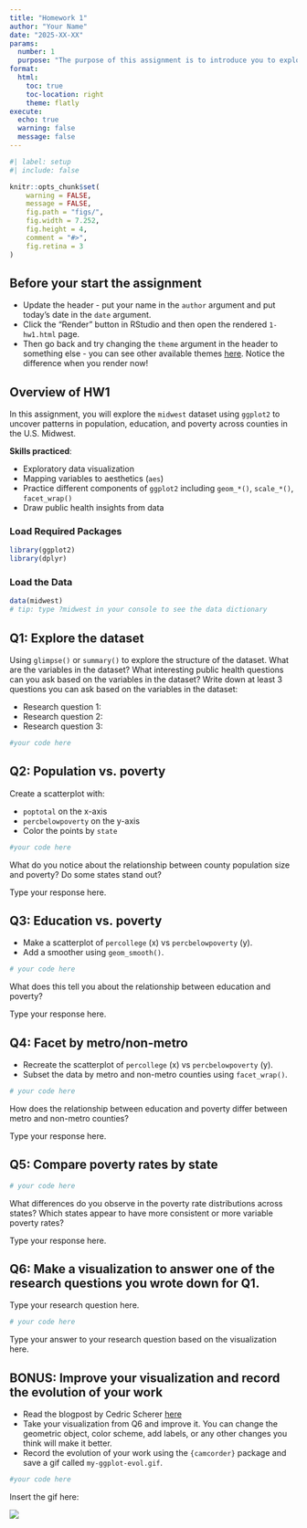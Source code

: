 ```yaml
---
title: "Homework 1"
author: "Your Name"
date: "2025-XX-XX"
params:
  number: 1
  purpose: "The purpose of this assignment is to introduce you to exploratory data visualization using the `midwest` dataset, focusing on interpreting patterns in poverty, education, and population demographics with `ggplot2`."
format: 
  html:
    toc: true
    toc-location: right
    theme: flatly
execute:
  echo: true
  warning: false
  message: false
---
```



```r
#| label: setup
#| include: false

knitr::opts_chunk$set(
    warning = FALSE,
    message = FALSE,
    fig.path = "figs/",
    fig.width = 7.252,
    fig.height = 4,
    comment = "#>",
    fig.retina = 3
)
```

## Before your start the assignment

- Update the header - put your name in the `author` argument and put today's date in the `date` argument.
- Click the "Render" button in RStudio and then open the rendered `1-hw1.html` page.
- Then go back and try changing the `theme` argument in the header to something else - you can see other available themes [here](https://quarto.org/docs/output-formats/html-themes.html). Notice the difference when you render now!

## Overview of HW1

In this assignment, you will explore the `midwest` dataset using `ggplot2` to uncover patterns in population, education, and poverty across counties in the U.S. Midwest.

**Skills practiced**:

- Exploratory data visualization
- Mapping variables to aesthetics (`aes`)
- Practice different components of `ggplot2` including `geom_*()`, `scale_*()`, `facet_wrap()`
- Draw public health insights from data


### Load Required Packages

```r
library(ggplot2)
library(dplyr)
```

### Load the Data
```r
data(midwest)
# tip: type ?midwest in your console to see the data dictionary
```

## Q1: Explore the dataset

Using `glimpse()` or `summary()` to explore the structure of the dataset. What are the variables in the dataset? What interesting public health questions can you ask based on the variables in the dataset? Write down at least 3 questions you can ask based on the variables in the dataset:

::: {.callout-note title="Your Answer"}
- Research question 1:
- Research question 2:
- Research question 3:
:::

```r
#your code here
```

## Q2: Population vs. poverty

Create a scatterplot with:

- `poptotal` on the x-axis
- `percbelowpoverty` on the y-axis
- Color the points by `state`

```r
#your code here
```

What do you notice about the relationship between county population size and poverty? Do some states stand out?

::: {.callout-note title="Your Answer"}
Type your response here.
:::

## Q3: Education vs. poverty

- Make a scatterplot of `percollege` (x) vs `percbelowpoverty` (y).
- Add a smoother using `geom_smooth()`.

```r
# your code here
```

What does this tell you about the relationship between education and poverty?

::: {.callout-note title="Your Answer"}
Type your response here.
:::

## Q4: Facet by metro/non-metro

- Recreate the scatterplot of `percollege` (x) vs `percbelowpoverty` (y).
- Subset the data by metro and non-metro counties using `facet_wrap()`.

```r
# your code here
```

How does the relationship between education and poverty differ between metro and non-metro counties?

::: {.callout-note title="Your Answer"}
Type your response here.
:::

## Q5: Compare poverty rates by state

```r
# your code here
```

What differences do you observe in the poverty rate distributions across states? Which states appear to have more consistent or more variable poverty rates?

::: {.callout-note title="Your Answer"}
Type your response here.
:::

## Q6: Make a visualization to answer one of the research questions you wrote down for Q1.

::: {.callout-note title="Your Research Question"}
Type your research question here.
:::

```r
# your code here
```

::: {.callout-note title="Your Answer"}
Type your answer to your research question based on the visualization here.
:::

## BONUS: Improve your visualization and record the evolution of your work

- Read the blogpost by Cedric Scherer [here](https://www.cedricscherer.com/2019/05/17/the-evolution-of-a-ggplot-ep.-1/)
- Take your visualization from Q6 and improve it. You can change the geometric object, color scheme, add labels, or any other changes you think will make it better.
- Record the evolution of your work using the `{camcorder}` package and save a gif called `my-ggplot-evol.gif`.

```r
#your code here
```

Insert the gif here:

::: {.callout-note title="Your Answer"}
![](my-ggplot-evol.gif)
:::




